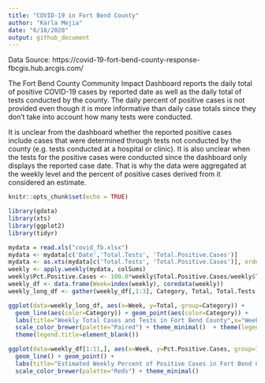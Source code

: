 ```yaml
---
title: "COVID-19 in Fort Bend County"
author: "Karla Mejia"
date: "6/18/2020"
output: github_document
---
```


Data Source: https://covid-19-fort-bend-county-response-fbcgis.hub.arcgis.com/

The Fort Bend County Community Impact Dashboard reports the daily total of positive COVID-19 cases by reported date as well as the daily total of tests conducted by the county. The daily percent of positive cases is not provided even though it is more informative than daily case totals since they don't take into account how many tests were conducted.

It is unclear from the dashboard whether the reported positive cases include cases that were determined through tests not conducted by the county (e.g. tests conducted at a hospital or clinic). It is also unclear when the tests for the positive cases were conducted since the dashboard only displays the reported case date. That is why the data were aggregated at the weekly level and the percent of positive cases derived from it considered an estimate.

```r
knitr::opts_chunk$set(echo = TRUE)
```

```r
library(gdata)
library(xts)
library(ggplot2)
library(tidyr)
```

```r
mydata = read.xls("covid_fb.xlsx")
mydata <- mydata[c('Date','Total.Tests', 'Total.Positive.Cases')]
mydata <- as.xts(mydata[c('Total.Tests', 'Total.Positive.Cases')], order.by=as.Date(mydata$Date, format = "%d-%b"))
weekly <- apply.weekly(mydata, colSums)
weekly$Pct.Positive.Cases <- 100.0*weekly$Total.Positive.Cases/weekly$Total.Tests
weekly_df <- data.frame(Week=index(weekly), coredata(weekly))
weekly_long_df <- gather(weekly_df[,1:3], Category, Total, Total.Tests:Total.Positive.Cases)
```


```r
ggplot(data=weekly_long_df, aes(x=Week, y=Total, group=Category)) + 
  geom_line(aes(color=Category)) + geom_point(aes(color=Category)) +
  labs(title="Weekly Total Cases and Tests in Fort Bend County",x="Week", y = "Total") +
  scale_color_brewer(palette="Paired") + theme_minimal()  + theme(legend.position="bottom") +
  theme(legend.title=element_blank())
```


```r
ggplot(data=weekly_df[1:11,], aes(x=Week, y=Pct.Positive.Cases, group=1)) + 
  geom_line() + geom_point() +
  labs(title="Estimated Weekly Percent of Positive Cases in Fort Bend County",x="Week", y = "Percent of Positive Cases") +
  scale_color_brewer(palette="Reds") + theme_minimal()
```


